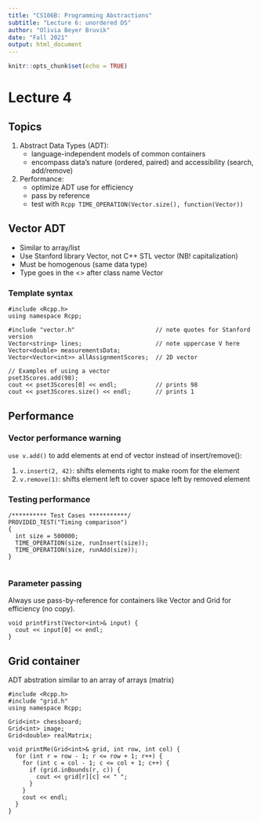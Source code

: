 ```yaml
---
title: "CS106B: Programming Abstractions"
subtitle: "Lecture 6: unordered DS"
author: "Olivia Beyer Bruvik"
date: "Fall 2021"
output: html_document
---
```


```r
knitr::opts_chunk$set(echo = TRUE)
```

# Lecture 4 {.tabset}

## Topics

1. Abstract Data Types (ADT): 
    + language-independent models of common containers
    + encompass data's nature (ordered, paired) and accessibility (search, add/remove)
2. Performance:
    + optimize ADT use for efficiency
    + pass by reference
    + test with `Rcpp TIME_OPERATION(Vector.size(), function(Vector))`
  
## Vector ADT
- Similar to array/list
- Use Stanford library Vector, not C++ STL vector (NB! capitalization)
- Must be homogenous (same data type)
- Type goes in the <> after class name Vector

### Template syntax
```Rcpp
#include <Rcpp.h>
using namespace Rcpp;

#include "vector.h"                       // note quotes for Stanford version
Vector<string> lines;                     // note uppercase V here
Vector<double> measurementsData;
Vector<Vector<int>> allAssignmentScores;  // 2D vector

// Examples of using a vector
pset3Scores.add(98);
cout << pset3Scores[0] << endl;           // prints 98
cout << pset3Scores.size() << endl;       // prints 1
```

## Performance
### Vector performance warning
`use v.add()` to add elements at end of vector instead of insert/remove():

1. `v.insert(2, 42)`: shifts elements right to make room for the element
2. `v.remove(1)`: shifts element left to cover space left by removed element

### Testing performance
```Rcpp
/********** Test Cases ***********/
PROVIDED_TEST("Timing comparison")
{
  int size = 500000;
  TIME_OPERATION(size, runInsert(size));
  TIME_OPERATION(size, runAdd(size));
}
  
```

### Parameter passing
Always use pass-by-reference for containers like Vector and Grid for efficiency (no copy).

```Rcpp
void printFirst(Vector<int>& input) {
  cout << input[0] << endl;
}
```

## Grid container
ADT abstration similar to an array of arrays (matrix)

```Rcpp
#include <Rcpp.h>
#include "grid.h"
using namespace Rcpp;

Grid<int> chessboard;
Grid<int> image;
Grid<double> realMatrix;

void printMe(Grid<int>& grid, int row, int col) {
  for (int r = row - 1; r <= row + 1; r++) {
    for (int c = col - 1; c <= col + 1; c++) {
      if (grid.inBounds(r, c)) {
        cout << grid[r][c] << " ";
      }
    }
    cout << endl;
  }
}
```
